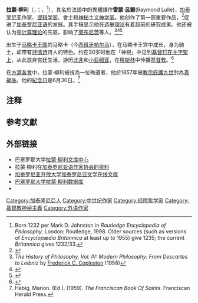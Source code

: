 {{Infobox saint 
| name        = 真福拉蒙·柳利 <br /> Blessed Ramon Llull {{link-en|T.O.S.F.|Third Order of Saint Francis}}
| birth_date   = 約於 1232年
| death_date   = 約於 1315年
| feast_day= 6月30日
| venerated_in=[[羅馬天主教|羅馬天主教]]<br/> ({{link-en|方濟各第三會|Third Order of St. Francis}})
| image       = Ramon Llull.jpg
| birth_place  = [[馬略卡島|馬略卡城]] (現今的[[帕爾馬_(西班牙)|帕爾馬]]) <br />[[馬略卡王國|馬略卡王國]]
| death_place  = 馬略卡城 <br /> 馬略卡王國
| titles = ''光明博士''<br/ >作家、詩人、神學家、神秘主義者<br />數學家、邏輯學家、殉道者
| beatified_date = 1847年
| beatified_place = 
| beatified_by = [[教宗庇護九世|教宗庇護九世]]
| life        =
| occupation  = 作家、哲學家、邏輯學家
| movement    =
| genre       =
| notableworks = ''Art Abreujada d'Atrobar Veritat'',  ''The Book of the Lover and the Beloved'', ''[[Blanquerna|Blanquerna]]''
| influences  = [[法拉比|法拉比]]、[[伊本·西那|阿维森纳]]、{{link-en|伊本·萨宾|Ibn Sab'in}}
| influenced  = {{link-fr|利摩日的皮埃爾|Pierre de Limoges}}、[[焦爾達諾·布魯諾|焦爾達諾·布魯諾]]、[[戈特弗里德·莱布尼茨|戈特弗里德·莱布尼茨]]<ref name="Philosophy, Vol 1958">''The History of Philosophy, Vol. IV: Modern Philosophy: From Descartes to Leibniz'' by [[Frederick_Copleston|Frederick C. Copleston]] (1958)</ref> 
}}

'''拉蒙·柳利'''{{NoteTag|llull按照加泰罗尼亚语发音为[[硬颚边音|硬颚边音]]/ʎuʎ/，汉字[[转写|译写]]为'''柳利'''；少数地域会发音为[[浊硬颚擦音|浊硬颚擦音]]/ʝuj/，汉字译写为'''尤伊'''。}}（{{lang-ca|Ramon Llull}}，{{IPA-ca|rəˈmoɲ ˈʎuʎ|lang}}；{{lang-la|Raymundus Lullus}}，{{bd|约1235年||1316年|}}<ref>Born 1232 per Mark D. Johnston in ''Routledge Encyclopedia of Philosophy''. London: Routledge, 1998. Older sources (such as versions of ''Encyclopædia Britannica'' at least up to 1955) give 1235; the current ''Britannica'' gives 1232/33.</ref>），其名於法語中的異體譯作'''雷蒙·呂爾'''(Raymond Lulle)，[[加泰罗尼亚|加泰罗尼亚]]作家、[[逻辑学家|逻辑学家]]、{{link-en|方濟各第三會|Third Order of St. Francis}}會士和[[神秘主义|神秘主义]][[神学家|神学家]]。他创作了{{link-en|加泰罗尼亚文学|Catalan literature}}第一部重要作品，<ref name=MORCA>{{cite book|title=Mallorca|last=Tisdall|first=Nigel|publisher=Thomas Cook Publisher|date=2003|isbn=9781841573274|page=40|work=Local Heroes – Ramon Llull – reference to his life and work}}</ref>促进了[[加泰罗尼亚语|加泰罗尼亚语]]的发展。其手稿显示他在[[投票制度|选举理论]]有着超前的研究成果。他还被认为是[[计算理论|计算理论]]的先驱，影响了[[戈特弗里德·莱布尼茨|莱布尼茨]]等人。<ref name="Philosophy, Vol 1958">''The History of Philosophy, Vol. IV: Modern Philosophy: From Descartes to Leibniz'' by [[Frederick_Copleston|Frederick C. Copleston]] (1958)</ref><ref name="artandlogic">{{Citation|url=http://books.google.com/books?id=tlH7yaAQHEoC&pg=PA290#v=onepage&q&f=false|author=Anthony Bonner|title=The art and logic of Ramon Llull|page=290|isbn=978-90-04-16325-6|publisher=Brill Academic Pub|year=2007|accessdate=2015-02-17|archive-date=2017-03-08|archive-url=https://web.archive.org/web/20170308065449/https://books.google.com/books?id=tlH7yaAQHEoC&pg=PA290#v=onepage&q&f=false|dead-url=no}}</ref><ref name="knuth">{{citation|title=The Art of Computer Programming: Generating all trees|author=Donald Knuth|authorlink=Donald Knuth|page=56|publisher=Addison-Wesley Professional|volume=4-4|year=2006|isbn=978-0-321-33570-8}}</ref>

出生于[[马略卡王国|马略卡王国]]的马略卡（今[[西班牙|西班牙]][[帕尔马_(西班牙)|帕尔马]]），在马略卡王宫中成长，身为骑士，却带有[[抒情诗|抒情诗]]诗人的特色。约在30岁时他在「神視」中见到[[基督|基督]][[耶穌被釘十字架|钉在十字架上]]，从此放弃宫廷生活，游历[[北非|北非]]和[[小亚细亚|小亚细亚]]，在[[穆斯林|穆斯林]]中传播[[基督教|基督教]]。<ref>{{cite book zh |author=|title=《大不列颠百科全书：国际中文版·第十卷》|edition=1 |location=北京 |publisher=中国大百科全书出版社 |date=1999年4月 |pages=154页 |id= ISBN 7-5000-6060-2}}</ref>

在[[方濟各會|方濟各會]]中，拉蒙·柳利被視為一位殉道者，他於1857年被[[教宗庇護九世|教宗庇護九世]]封為[[真福品|真福品]]，他的[[羅馬天主教聖人歷|紀念日]]是6月30日。<ref name="habig">Habig, Marion. (Ed.). (1959). ''The Franciscan Book Of Saints''. Franciscan Herald Press.</ref>

==注释==
{{NoteFoot}}
== 参考文獻 ==
{{reflist}}

== 外部链接 ==
{{Commons category|Ramon Llull}}
* 巴塞罗那大学[https://web.archive.org/web/20130313073343/http://quisestlullus.narpan.net/eng/1_intro_eng.html 拉蒙·柳利文库中心]{{en icon}}
* 拉蒙·柳利在[http://www.escriptors.cat/autors/llullr 加泰罗尼亚语作家协会的资料] {{Wayback|url=http://www.escriptors.cat/autors/llullr |date=20201204102544 }} {{en icon}} {{es icon}} {{ca icon}}
* [[加泰罗尼亚开放大学|加泰罗尼亚开放大学]][http://www.lletra.net/en/author/ramon-llull 加泰罗尼亚文学在线文库] {{Wayback|url=http://www.lletra.net/en/author/ramon-llull |date=20161212164155 }} {{en icon}} {{es icon}} {{ca icon}}
* [[巴塞罗那大学|巴塞罗那大学]][http://orbita.bib.ub.edu/llull/p.asp?lang=en 拉蒙·柳利数据库] {{Wayback|url=http://orbita.bib.ub.edu/llull/p.asp?lang=en |date=20151016115701 }}{{en icon}}
* {{MacTutor Biography|id=Llull}}
{{中世纪哲学}}
{{Authority control}}
{{DEFAULTSORT:Ramon llull}}
[[Category:加泰隆尼亞人|Category:加泰隆尼亞人]]
[[Category:中世纪作家|Category:中世纪作家]]
[[Category:经院哲学家|Category:经院哲学家]]
[[Category:基督教神秘主義|Category:基督教神秘主義]]
[[Category:外语作家|Category:外语作家]]